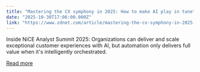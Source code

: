 ```yaml
---
title: "Mastering the CX symphony in 2025: How to make AI play in tune"
date: "2025-10-30T17:06:00.000Z"
link: "https://www.zdnet.com/article/mastering-the-cx-symphony-in-2025-how-to-make-ai-play-in-tune/"
---
```


Inside NiCE Analyst Summit 2025: Organizations can deliver and scale exceptional customer experiences with AI, but automation only delivers full value when it's intelligently orchestrated.

[Read more](https://www.zdnet.com/article/mastering-the-cx-symphony-in-2025-how-to-make-ai-play-in-tune/)
